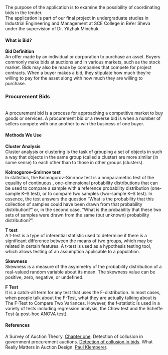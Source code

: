 The purpose of the application is to examine the possibility of coordinating bids in the tender.<br>
The application is part of our final project in undergraduate studies in Industrial Engineering and Management at SCE College in Be'er Sheva under the supervision of Dr. Yitzhak Minchuk.

#### What is Bid?

**Bid Definition** 
<br />
An offer made by an individual or corporation to purchase an asset. Buyers commonly make bids at auctions and in various markets, such as the stock market. Bids may also be made by companies that compete for project contracts. When a buyer makes a bid, they stipulate how much they're willing to pay for the asset along with how much they are willing to purchase.

### Procurement Bids
<br />
A procurement bid is a process for approaching a competitive market to buy goods or services.
A procurement bid or a reverse bid is when a number of sellers compete with one another to win the business of one buyer.

#### Methods We Use
**Cluster Analysis** 
<br />
Cluster analysis or clustering is the task of grouping a set of objects in such a way that objects in the same group (called a cluster) are more similar (in some sense) to each other than to those in other groups (clusters).

**Kolmogorov–Smirnov test** 
<br />
In statistics, the Kolmogorov–Smirnov test is a nonparametric test of the equality of continuous , one-dimensional probability distributions that can be used to compare a sample with a reference probability distribution (one-sample K–S test), or to compare two samples (two-sample K–S test). In essence, the test answers the question "What is the probability that this collection of samples could have been drawn from that probability distribution?" or, in the second case, "What is the probability that these two sets of samples were drawn from the same (but unknown) probability distribution?".

**T test** 
<br />
A t-test is a type of inferential statistic used to determine if there is a significant difference between the means of two groups, which may be related in certain features. A t-test is used as a hypothesis testing tool, which allows testing of an assumption applicable to a population. 

**Skewness** 
<br />
Skewness is a measure of the asymmetry of the probability distribution of a real-valued random variable about its mean. The skewness value can be positive, zero, negative, or undefined. 

**F Test**
<br />
It is a catch-all term for any test that uses the F-distribution. In most cases, when people talk about the F-Test, what they are actually talking about is The F-Test to Compare Two Variances. However, the f-statistic is used in a variety of tests including regression analysis, the Chow test and the Scheffe Test (a post-hoc ANOVA test).

#### References
A Survey of Auction Theory. [Chapter one](http://assets.press.princeton.edu/chapters/s7728.pdf).
Detection of collusion in government procurement auctions. [Detection of collusion in bids](https://www.sciencedirect.com/science/article/abs/pii/S1478409211000161).
What Really Matters in Auction Design. [Paul Klemperer](https://www.aeaweb.org/articles?id=10.1257/0895330027166).